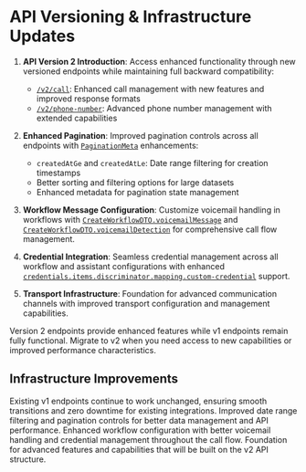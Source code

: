 # API Versioning & Infrastructure Updates

1. **API Version 2 Introduction**: Access enhanced functionality through new versioned endpoints while maintaining full backward compatibility:
    - [`/v2/call`](https://api.vapi.ai/api#:~:text=/v2/call): Enhanced call management with new features and improved response formats
    - [`/v2/phone-number`](https://api.vapi.ai/api#:~:text=/v2/phone-number): Advanced phone number management with extended capabilities

2. **Enhanced Pagination**: Improved pagination controls across all endpoints with [`PaginationMeta`](https://api.vapi.ai/api#:~:text=PaginationMeta) enhancements:
    - `createdAtGe` and `createdAtLe`: Date range filtering for creation timestamps
    - Better sorting and filtering options for large datasets
    - Enhanced metadata for pagination state management

3. **Workflow Message Configuration**: Customize voicemail handling in workflows with [`CreateWorkflowDTO.voicemailMessage`](https://api.vapi.ai/api#:~:text=CreateWorkflowDTO.voicemailMessage) and [`CreateWorkflowDTO.voicemailDetection`](https://api.vapi.ai/api#:~:text=CreateWorkflowDTO.voicemailDetection) for comprehensive call flow management.

4. **Credential Integration**: Seamless credential management across all workflow and assistant configurations with enhanced [`credentials.items.discriminator.mapping.custom-credential`](https://api.vapi.ai/api#:~:text=credentials.items.discriminator.mapping.custom-credential) support.

5. **Transport Infrastructure**: Foundation for advanced communication channels with improved transport configuration and management capabilities.

<Info>
    Version 2 endpoints provide enhanced features while v1 endpoints remain fully functional. Migrate to v2 when you need access to new capabilities or improved performance characteristics.
</Info>

## Infrastructure Improvements
<CardGroup cols={2}>
  <Card title="Backward Compatibility" icon="arrow-rotate-left">
    Existing v1 endpoints continue to work unchanged, ensuring smooth transitions and zero downtime for existing integrations.
  </Card>
  <Card title="Enhanced Filtering" icon="filter">
    Improved date range filtering and pagination controls for better data management and API performance.
  </Card>
  <Card title="Workflow Integration" icon="workflow">
    Enhanced workflow configuration with better voicemail handling and credential management throughout the call flow.
  </Card>
  <Card title="Future-Ready Architecture" icon="rocket">
    Foundation for advanced features and capabilities that will be built on the v2 API structure.
  </Card>
</CardGroup>